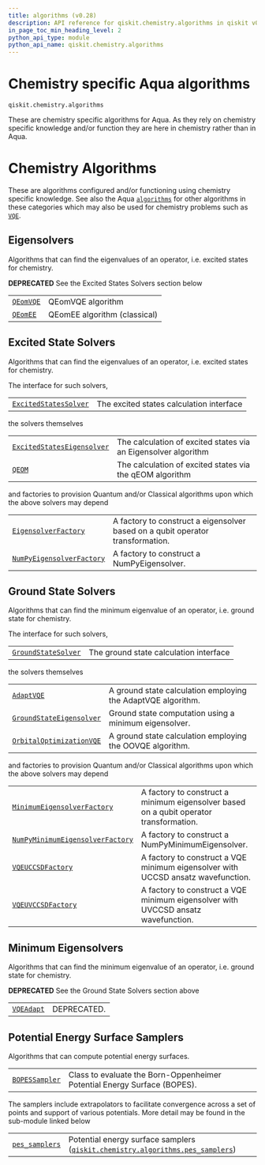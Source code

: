 ```yaml
---
title: algorithms (v0.28)
description: API reference for qiskit.chemistry.algorithms in qiskit v0.28
in_page_toc_min_heading_level: 2
python_api_type: module
python_api_name: qiskit.chemistry.algorithms
---
```


<span id="module-qiskit.chemistry.algorithms" />

<span id="qiskit-chemistry-algorithms" />

<span id="chemistry-specific-aqua-algorithms-qiskit-chemistry-algorithms" />

# Chemistry specific Aqua algorithms

`qiskit.chemistry.algorithms`

These are chemistry specific algorithms for Aqua. As they rely on chemistry specific knowledge and/or function they are here in chemistry rather than in Aqua.

# Chemistry Algorithms

These are algorithms configured and/or functioning using chemistry specific knowledge. See also the Aqua [`algorithms`](qiskit.aqua.algorithms#module-qiskit.aqua.algorithms "qiskit.aqua.algorithms") for other algorithms in these categories which may also be used for chemistry problems such as [`VQE`](qiskit.aqua.algorithms.VQE "qiskit.aqua.algorithms.VQE").

## Eigensolvers

Algorithms that can find the eigenvalues of an operator, i.e. excited states for chemistry.

**DEPRECATED** See the Excited States Solvers section below

|                                                                                        |                              |
| -------------------------------------------------------------------------------------- | ---------------------------- |
| [`QEomVQE`](qiskit.chemistry.algorithms.QEomVQE "qiskit.chemistry.algorithms.QEomVQE") | QEomVQE algorithm            |
| [`QEomEE`](qiskit.chemistry.algorithms.QEomEE "qiskit.chemistry.algorithms.QEomEE")    | QEomEE algorithm (classical) |

## Excited State Solvers

Algorithms that can find the eigenvalues of an operator, i.e. excited states for chemistry.

The interface for such solvers,

|                                                                                                                            |                                          |
| -------------------------------------------------------------------------------------------------------------------------- | ---------------------------------------- |
| [`ExcitedStatesSolver`](qiskit.chemistry.algorithms.ExcitedStatesSolver "qiskit.chemistry.algorithms.ExcitedStatesSolver") | The excited states calculation interface |

the solvers themselves

|                                                                                                                                           |                                                                |
| ----------------------------------------------------------------------------------------------------------------------------------------- | -------------------------------------------------------------- |
| [`ExcitedStatesEigensolver`](qiskit.chemistry.algorithms.ExcitedStatesEigensolver "qiskit.chemistry.algorithms.ExcitedStatesEigensolver") | The calculation of excited states via an Eigensolver algorithm |
| [`QEOM`](qiskit.chemistry.algorithms.QEOM "qiskit.chemistry.algorithms.QEOM")                                                             | The calculation of excited states via the qEOM algorithm       |

and factories to provision Quantum and/or Classical algorithms upon which the above solvers may depend

|                                                                                                                                        |                                                                                |
| -------------------------------------------------------------------------------------------------------------------------------------- | ------------------------------------------------------------------------------ |
| [`EigensolverFactory`](qiskit.chemistry.algorithms.EigensolverFactory "qiskit.chemistry.algorithms.EigensolverFactory")                | A factory to construct a eigensolver based on a qubit operator transformation. |
| [`NumPyEigensolverFactory`](qiskit.chemistry.algorithms.NumPyEigensolverFactory "qiskit.chemistry.algorithms.NumPyEigensolverFactory") | A factory to construct a NumPyEigensolver.                                     |

## Ground State Solvers

Algorithms that can find the minimum eigenvalue of an operator, i.e. ground state for chemistry.

The interface for such solvers,

|                                                                                                                      |                                        |
| -------------------------------------------------------------------------------------------------------------------- | -------------------------------------- |
| [`GroundStateSolver`](qiskit.chemistry.algorithms.GroundStateSolver "qiskit.chemistry.algorithms.GroundStateSolver") | The ground state calculation interface |

the solvers themselves

|                                                                                                                                     |                                                              |
| ----------------------------------------------------------------------------------------------------------------------------------- | ------------------------------------------------------------ |
| [`AdaptVQE`](qiskit.chemistry.algorithms.AdaptVQE "qiskit.chemistry.algorithms.AdaptVQE")                                           | A ground state calculation employing the AdaptVQE algorithm. |
| [`GroundStateEigensolver`](qiskit.chemistry.algorithms.GroundStateEigensolver "qiskit.chemistry.algorithms.GroundStateEigensolver") | Ground state computation using a minimum eigensolver.        |
| [`OrbitalOptimizationVQE`](qiskit.chemistry.algorithms.OrbitalOptimizationVQE "qiskit.chemistry.algorithms.OrbitalOptimizationVQE") | A ground state calculation employing the OOVQE algorithm.    |

and factories to provision Quantum and/or Classical algorithms upon which the above solvers may depend

|                                                                                                                                                             |                                                                                        |
| ----------------------------------------------------------------------------------------------------------------------------------------------------------- | -------------------------------------------------------------------------------------- |
| [`MinimumEigensolverFactory`](qiskit.chemistry.algorithms.MinimumEigensolverFactory "qiskit.chemistry.algorithms.MinimumEigensolverFactory")                | A factory to construct a minimum eigensolver based on a qubit operator transformation. |
| [`NumPyMinimumEigensolverFactory`](qiskit.chemistry.algorithms.NumPyMinimumEigensolverFactory "qiskit.chemistry.algorithms.NumPyMinimumEigensolverFactory") | A factory to construct a NumPyMinimumEigensolver.                                      |
| [`VQEUCCSDFactory`](qiskit.chemistry.algorithms.VQEUCCSDFactory "qiskit.chemistry.algorithms.VQEUCCSDFactory")                                              | A factory to construct a VQE minimum eigensolver with UCCSD ansatz wavefunction.       |
| [`VQEUVCCSDFactory`](qiskit.chemistry.algorithms.VQEUVCCSDFactory "qiskit.chemistry.algorithms.VQEUVCCSDFactory")                                           | A factory to construct a VQE minimum eigensolver with UVCCSD ansatz wavefunction.      |

## Minimum Eigensolvers

Algorithms that can find the minimum eigenvalue of an operator, i.e. ground state for chemistry.

**DEPRECATED** See the Ground State Solvers section above

|                                                                                           |             |
| ----------------------------------------------------------------------------------------- | ----------- |
| [`VQEAdapt`](qiskit.chemistry.algorithms.VQEAdapt "qiskit.chemistry.algorithms.VQEAdapt") | DEPRECATED. |

## Potential Energy Surface Samplers

Algorithms that can compute potential energy surfaces.

|                                                                                                       |                                                                          |
| ----------------------------------------------------------------------------------------------------- | ------------------------------------------------------------------------ |
| [`BOPESSampler`](qiskit.chemistry.algorithms.BOPESSampler "qiskit.chemistry.algorithms.BOPESSampler") | Class to evaluate the Born-Oppenheimer Potential Energy Surface (BOPES). |

The samplers include extrapolators to facilitate convergence across a set of points and support of various potentials. More detail may be found in the sub-module linked below

|                                                                                                                                                       |                                                                                                                                                                                                                       |
| ----------------------------------------------------------------------------------------------------------------------------------------------------- | --------------------------------------------------------------------------------------------------------------------------------------------------------------------------------------------------------------------- |
| [`pes_samplers`](qiskit.chemistry.algorithms.pes_samplers#module-qiskit.chemistry.algorithms.pes_samplers "qiskit.chemistry.algorithms.pes_samplers") | Potential energy surface samplers ([`qiskit.chemistry.algorithms.pes_samplers`](qiskit.chemistry.algorithms.pes_samplers#module-qiskit.chemistry.algorithms.pes_samplers "qiskit.chemistry.algorithms.pes_samplers")) |

